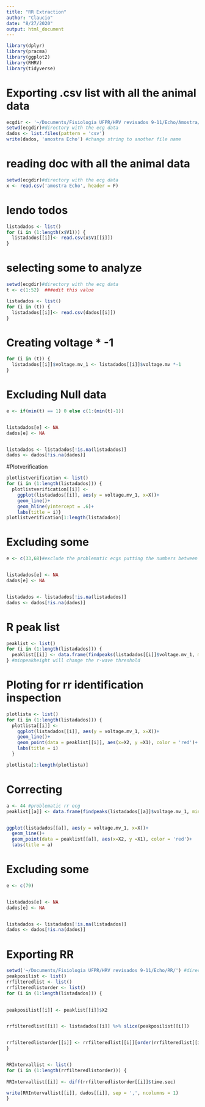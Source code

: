 ```yaml
---
title: "RR Extraction"
author: "Claucio"
date: "8/27/2020"
output: html_document
---
```


```r
library(dplyr)
library(pracma)
library(ggplot2)
library(RHRV)
library(tidyverse)
```

# Exporting .csv list with all the animal data
```r
ecgdir <- '~/Documents/Fisiologia UFPR/HRV revisados 9-11/Echo/Amostra/ECG/'
setwd(ecgdir)#directory with the ecg data
dados <- list.files(pattern = 'csv')
write(dados, 'amostra Echo') #change string to another file name
```

# reading doc with all the animal data
```r
setwd(ecgdir)#directory with the ecg data
x <- read.csv('amostra Echo', header = F)
```

# lendo todos

```r
listadados <- list()
for (i in (1:length(x$V1))) {
  listadados[[i]]<- read.csv(x$V1[[i]])
}
```

# selecting some to analyze

```r
setwd(ecgdir)#directory with the ecg data
t <- c(1:52)  ###edit this value

listadados <- list()
for (i in (t)) {
  listadados[[i]]<- read.csv(dados[[i]])
}
```

# Creating voltage * -1

```r
for (i in (t)) {
  listadados[[i]]$voltage.mv_1 <- listadados[[i]]$voltage.mv *-1
}

```

# Excluding Null data

```r
e <- if(min(t) == 1) 0 else c(1:(min(t)-1))


listadados[e] <- NA
dados[e] <- NA


listadados <- listadados[!is.na(listadados)]
dados <- dados[!is.na(dados)]
```

#Plotverification

```r
plotlistverification <- list()
for (i in (1:length(listadados))) {
  plotlistverification[[i]] <- 
    ggplot(listadados[[i]], aes(y = voltage.mv_1, x=X))+
    geom_line()+
    geom_hline(yintercept = .6)+
    labs(title = i)}
plotlistverification[1:length(listadados)]
```


# Excluding some

```r
e <- c(33,68)#exclude the problematic ecgs putting the numbers between parenthesis


listadados[e] <- NA
dados[e] <- NA


listadados <- listadados[!is.na(listadados)]
dados <- dados[!is.na(dados)]
```


# R peak list
```r
peaklist <- list()
for (i in (1:length(listadados))) {
  peaklist[[i]] <- data.frame(findpeaks(listadados[[i]]$voltage.mv_1, minpeakheight = .6, minpeakdistance = 30, nups = 0))
} #minpeakheight will change the r-wave threshold
```

# Ploting for rr identification inspection

```r

plotlista <- list()
for (i in (1:length(listadados))) {
  plotlista[[i]] <- 
    ggplot(listadados[[i]], aes(y = voltage.mv_1, x=X))+
    geom_line()+
    geom_point(data = peaklist[[i]], aes(x=X2, y =X1), color = 'red')+
    labs(title = i)
  }

plotlista[1:length(plotlista)]
```


# Correcting

```r
a <- 44 #problematic rr ecg
peaklist[[a]] <- data.frame(findpeaks(listadados[[a]]$voltage.mv_1, minpeakheight = .5, minpeakdistance = 30, nups = 0)) #change minpeakheight to adjust the rr identification


ggplot(listadados[[a]], aes(y = voltage.mv_1, x=X))+
  geom_line()+
  geom_point(data = peaklist[[a]], aes(x=X2, y =X1), color = 'red')+
  labs(title = a)
```

# Excluding some

```r
e <- c(79)


listadados[e] <- NA
dados[e] <- NA


listadados <- listadados[!is.na(listadados)]
dados <- dados[!is.na(dados)]
```


# Exporting RR

```r
setwd('~/Documents/Fisiologia UFPR/HRV revisados 9-11/Echo/RR/') #directory to save rr interval file
peakposilist <- list()
rrfilteredlist <- list()
rrfilteredlistorder <- list()
for (i in (1:length(listadados))) {
  

peakposilist[[i]] <- peaklist[[i]]$X2 


rrfilteredlist[[i]] <- listadados[[i]] %>% slice(peakposilist[[i]]) 


rrfilteredlistorder[[i]] <- rrfilteredlist[[i]][order(rrfilteredlist[[i]]$time.sec),]
}


RRIntervallist <- list()
for (i in (1:length(rrfilteredlistorder))) {
  
RRIntervallist[[i]] <- diff(rrfilteredlistorder[[i]]$time.sec)

write(RRIntervallist[[i]], dados[[i]], sep = ',', ncolumns = 1)
}
```

